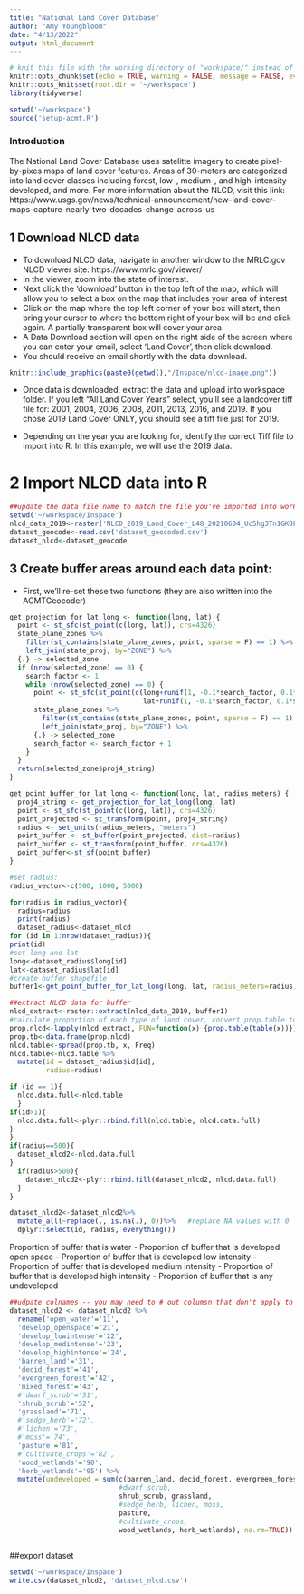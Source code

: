 ```yaml
---
title: "National Land Cover Database"
author: "Amy Youngbloom"
date: "4/13/2022"
output: html_document
---
```


```r

# knit this file with the working directory of "workspace/" instead of "workspace/examples"
knitr::opts_chunk$set(echo = TRUE, warning = FALSE, message = FALSE, eval=FALSE)
knitr::opts_knit$set(root.dir = '~/workspace')
library(tidyverse)
```

```r
setwd('~/workspace')
source('setup-acmt.R')
```

### Introduction

  The National Land Cover Database uses satelitte imagery to create pixel-by-pixes maps of land cover features. Areas of 30-meters are categorized into land cover classes including forest, low-, medium-, and high-intensity developed, and more. For more information about the NLCD, visit this link: https://www.usgs.gov/news/technical-announcement/new-land-cover-maps-capture-nearly-two-decades-change-across-us
  

## 1 Download NLCD data

  - To download NLCD data, navigate in another window to the MRLC.gov NLCD viewer site: https://www.mrlc.gov/viewer/
  - In the viewer, zoom into the state of interest. 
  - Next click the 'download' button in the top left of the map, which will allow you to select a box on the map that includes your area of interest
  - Click on the map where the top left corner of your box will start, then bring your curser to where the bottom right of your box will be and click again. A partially transparent box will cover your area. 
  - A Data Download section will open on the right side of the screen where you can enter your email, select 'Land Cover', then click download.
  - You should receive an email shortly with the data download.

```r
knitr::include_graphics(paste0(getwd(),"/Inspace/nlcd-image.png"))
```

  - Once data is downloaded, extract the data and upload into workspace folder. If you left "All Land Cover Years" select, you'll see a landcover tiff file for: 2001, 2004, 2006, 2008, 2011, 2013, 2016, and 2019. If you chose 2019 Land Cover ONLY, you should see a tiff file just for 2019. 
  
  - Depending on the year you are looking for, identify the correct Tiff file to import into R. In this example, we will use the 2019 data.

# 2 Import NLCD data into R

```r
##update the data file name to match the file you've imported into workspace:
setwd('~/workspace/Inspace')
nlcd_data_2019<-raster('NLCD_2019_Land_Cover_L48_20210604_Uc5hg3Tn1GKOFX5OK1bT.tiff')
dataset_geocode<-read.csv('dataset_geocoded.csv')
dataset_nlcd<-dataset_geocode

```

## 3 Create buffer areas around each data point:

- First, we'll re-set these two functions (they are also written into the ACMTGeocoder)

```r

get_projection_for_lat_long <- function(long, lat) {
  point <- st_sfc(st_point(c(long, lat)), crs=4326)
  state_plane_zones %>%
    filter(st_contains(state_plane_zones, point, sparse = F) == 1) %>%
    left_join(state_proj, by="ZONE") %>%
  {.} -> selected_zone
  if (nrow(selected_zone) == 0) {
    search_factor <- 1
    while (nrow(selected_zone) == 0) {
      point <- st_sfc(st_point(c(long+runif(1, -0.1*search_factor, 0.1*search_factor),
                                 lat+runif(1, -0.1*search_factor, 0.1*search_factor))), crs=4326)
      state_plane_zones %>%
        filter(st_contains(state_plane_zones, point, sparse = F) == 1) %>%
        left_join(state_proj, by="ZONE") %>%
      {.} -> selected_zone
      search_factor <- search_factor + 1
    }
  }
  return(selected_zone$proj4_string)
}

get_point_buffer_for_lat_long <- function(long, lat, radius_meters) {
  proj4_string <- get_projection_for_lat_long(long, lat)
  point <- st_sfc(st_point(c(long, lat)), crs=4326)
  point_projected <- st_transform(point, proj4_string)
  radius <- set_units(radius_meters, "meters")
  point_buffer <- st_buffer(point_projected, dist=radius)
  point_buffer <- st_transform(point_buffer, crs=4326)
  point_buffer<-st_sf(point_buffer)
}

```

```r

#set radius: 
radius_vector<-c(500, 1000, 5000)

for(radius in radius_vector){
  radius=radius
  print(radius)
  dataset_radius<-dataset_nlcd
for (id in 1:nrow(dataset_radius)){
print(id)
#set long and lat
long<-dataset_radius$long[id]
lat<-dataset_radius$lat[id]
#create buffer shapefile
buffer1<-get_point_buffer_for_lat_long(long, lat, radius_meters=radius)

##extract NLCD data for buffer
nlcd_extract<-raster::extract(nlcd_data_2019, buffer1)
#calculate proportion of each type of land cover, convert prop.table to dataframe
prop.nlcd<-lapply(nlcd_extract, FUN=function(x) {prop.table(table(x))})
prop.tb<-data.frame(prop.nlcd)
nlcd.table<-spread(prop.tb, x, Freq)
nlcd.table<-nlcd.table %>%
  mutate(id = dataset_radius$id[id], 
         radius=radius)

if (id == 1){
  nlcd.data.full<-nlcd.table
  }
if(id>1){
  nlcd.data.full<-plyr::rbind.fill(nlcd.table, nlcd.data.full)
}
}
if(radius==500){
  dataset_nlcd2<-nlcd.data.full
}
  if(radius>500){
    dataset_nlcd2<-plyr::rbind.fill(dataset_nlcd2, nlcd.data.full)
  }
}

dataset_nlcd2<-dataset_nlcd2%>%
  mutate_all(~replace(., is.na(.), 0))%>%   #replace NA values with 0
  dplyr::select(id, radius, everything())
```

Proportion of buffer that is water
  - Proportion of buffer that is developed open space
  - Proportion of buffer that is developed low intensity
  - Proportion of buffer that is developed medium intensity
  - Proportion of buffer that is developed high intensity
  - Proportion of buffer that is any undeveloped

```r

##udpate colnames -- you may need to # out columsn that don't apply to your dataset
dataset_nlcd2 <- dataset_nlcd2 %>%
  rename('open_water'='11', 
  'develop_openspace'='21', 
  'develop_lowintense'='22', 
  'develop_medintense'='23', 
  'develop_highintense'='24', 
  'barren_land'='31', 
  'decid_forest'='41', 
  'evergreen_forest'='42', 
  'mixed_forest'='43', 
  #'dwarf_scrub'='51', 
  'shrub_scrub'='52', 
  'grassland'='71', 
  #'sedge_herb'='72', 
  #'lichen'='73', 
  #'moss'='74', 
  'pasture'='81',
  #'cultivate_crops'='82', 
  'wood_wetlands'='90', 
  'herb_wetlands'='95') %>%
  mutate(undeveloped = sum(c(barren_land, decid_forest, evergreen_forest, mixed_forest, 
                           #dwarf_scrub, 
                           shrub_scrub, grassland, 
                           #sedge_herb, lichen, moss, 
                           pasture, 
                           #cultivate_crops, 
                           wood_wetlands, herb_wetlands), na.rm=TRUE))
  

```

##export dataset

```r
setwd('~/workspace/Inspace')
write.csv(dataset_nlcd2, 'dataset_nlcd.csv')


```
